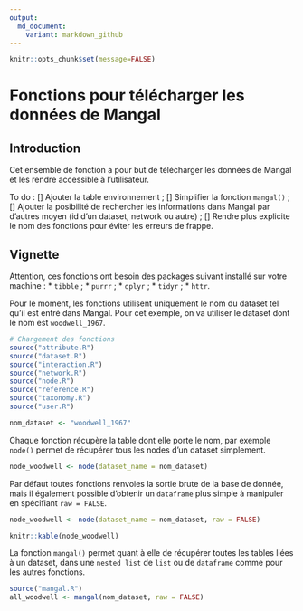 ```yaml
---
output:
  md_document:
    variant: markdown_github
---
```

```r
knitr::opts_chunk$set(message=FALSE)
```
# Fonctions pour télécharger les données de Mangal
## Introduction
Cet ensemble de fonction a pour but de télécharger les données de Mangal et les rendre accessible à l'utilisateur.

To do :
[] Ajouter la table environnement ;
[] Simplifier la fonction `mangal()` ;
[] Ajouter la posibilité de rechercher les informations dans Mangal par d'autres moyen (id d'un dataset, network ou autre) ;
[] Rendre plus explicite le nom des fonctions pour éviter les erreurs de frappe.

## Vignette
Attention, ces fonctions ont besoin des packages suivant installé sur votre machine :
* `tibble` ;
* `purrr` ;
* `dplyr` ;
* `tidyr` ;
* `httr`.

Pour le moment, les fonctions utilisent uniquement le nom du dataset tel qu'il est entré dans Mangal. Pour cet exemple, on va utiliser le dataset dont le nom est `woodwell_1967`.
```r
# Chargement des fonctions
source("attribute.R")
source("dataset.R")
source("interaction.R")
source("network.R")
source("node.R")
source("reference.R")
source("taxonomy.R")
source("user.R")

nom_dataset <- "woodwell_1967"
```

Chaque fonction récupère la table dont elle porte le nom, par exemple `node()` permet de récupérer tous les nodes d'un dataset simplement.

```r
node_woodwell <- node(dataset_name = nom_dataset)
```

Par défaut toutes fonctions renvoies la sortie brute de la base de donnée, mais il également possible d'obtenir un `dataframe` plus simple à manipuler en spécifiant `raw = FALSE`.

```r
node_woodwell <- node(dataset_name = nom_dataset, raw = FALSE)
```
```r
knitr::kable(node_woodwell)
```

La fonction `mangal()` permet quant à elle de récupérer toutes les tables liées à un dataset, dans une `nested list` de `list` ou de `dataframe` comme pour les autres fonctions.

```r
source("mangal.R")
all_woodwell <- mangal(nom_dataset, raw = FALSE)
```
